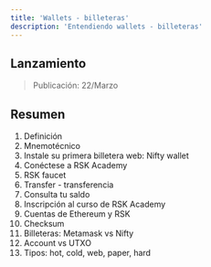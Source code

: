 ---
title: 'Wallets - billeteras'
description: 'Entendiendo wallets - billeteras'
---

## Lanzamiento

> Publicación: 22/Marzo

## Resumen

1. Definición
2. Mnemotécnico
3. Instale su primera billetera web: Nifty wallet
4. Conéctese a RSK Academy
5. RSK faucet
6. Transfer - transferencia
7. Consulta tu saldo
8. Inscripción al curso de RSK Academy
9. Cuentas de Ethereum y RSK
10. Checksum
11. Billeteras: Metamask vs Nifty
12. Account vs UTXO
13. Tipos: hot, cold, web, paper, hard
